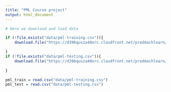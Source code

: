 ```yaml
---
title: "PML Course project"
output: html_document
---
```




```r
# Here we download and load data

if (!file.exists("data/pml-training.csv")){
    download.file("https://d396qusza40orc.cloudfront.net/predmachlearn/pml-training.csv",destfile = "data/pml-training.csv")

}
if (!file.exists("data/pml-testing.csv")){
    download.file("https://d396qusza40orc.cloudfront.net/predmachlearn/pml-training.csv",destfile = "data/pml-testing.csv")
    
}

pml_train = read.csv("data/pml-training.csv")  
pml_test = read.csv("data/pml-testing.csv")

```

